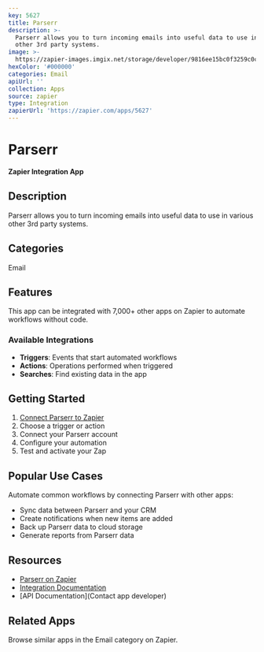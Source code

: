 ```yaml
---
key: 5627
title: Parserr
description: >-
  Parserr allows you to turn incoming emails into useful data to use in various
  other 3rd party systems.
image: >-
  https://zapier-images.imgix.net/storage/developer/9816ee15bc0f3259c0c788fea7979d21.png?auto=format%2Ccompress&ixlib=python-3.0.0&q=50
hexColor: '#000000'
categories: Email
apiUrl: ''
collection: Apps
source: zapier
type: Integration
zapierUrl: 'https://zapier.com/apps/5627'
---
```

# Parserr

**Zapier Integration App**

## Description

Parserr allows you to turn incoming emails into useful data to use in various other 3rd party systems.

## Categories

Email

## Features

This app can be integrated with 7,000+ other apps on Zapier to automate workflows without code.

### Available Integrations

- **Triggers**: Events that start automated workflows
- **Actions**: Operations performed when triggered
- **Searches**: Find existing data in the app

## Getting Started

1. [Connect Parserr to Zapier](https://zapier.com/apps/5627)
2. Choose a trigger or action
3. Connect your Parserr account
4. Configure your automation
5. Test and activate your Zap

## Popular Use Cases

Automate common workflows by connecting Parserr with other apps:

- Sync data between Parserr and your CRM
- Create notifications when new items are added
- Back up Parserr data to cloud storage
- Generate reports from Parserr data

## Resources

- [Parserr on Zapier](https://zapier.com/apps/5627)
- [Integration Documentation](https://zapier.com/apps/5627/integrations)
- [API Documentation](Contact app developer)

## Related Apps

Browse similar apps in the Email category on Zapier.
